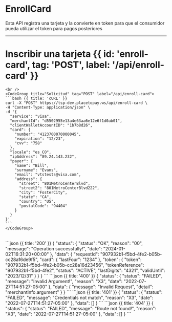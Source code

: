 <MissingTranslationBanner />



# EnrollCard

Esta API registra una tarjeta y la convierte en token para que el consumidor pueda utilizar el token para pagos posteriores

---
# Inscribir una tarjeta {{ id: 'enroll-card', tag: 'POST', label: '/api/enroll-card' }}

<Row>
  <Col>
    <ApiReader
      path="/api/enroll-card"
      method="POST"
      api={props.refs}
    />
  </Col>
  <Col sticky>

    <br />
    <CodeGroup title="Solicitud" tag="POST" label="/api/enroll-card">
    ```bash {{ title: 'cURL' }}
    curl -X "POST" https://tsp-dev.placetopay.ws/api/enroll-card \
    -H "Content-Type: application/json" \
    -d '{
      "service": "visa",
      "merchantId": "d5502955e13a4e63aa6e12e6f1d0ab01",
      "clientWalletAccountID": "1b7b8d26",
      "card": {
        "number": "4123700070000045",
        "expiration": "12/23",
        "cvv": "758"
      },
      "locale": "es_CO",
      "ipAddress": "89.24.143.232",
      "payer": {
        "name": "Bill",
        "surname": "Evans",
        "email": "vtstests@visa.com",
        "address": {
          "street": "801MetroCenterBlvd",
          "street2": "801MetroCenterBlvd222",
          "city": "FosterCity",
          "state": "CA",
          "country": "US",
          "postalCode": "94404"
        }
      }
    }'
    ```
    </CodeGroup>
  </Col>
</Row>

<Row>
  <Col>
    <ApiReader
      path="/api/enroll-card"
      method="post"
      type="response"
      api={props.refs}
    />
  </Col>
  <Col sticky>
    <br />
    <CodeGroup title="Respuesta">
    ```json {{ title: '200' }}
    {
      "status": {
        "status": "OK",
        "reason": "00",
        "message": "Operation successfully!",
        "date": "2024-01-02T16:31:20+00:00"
      },
      "data": {
        "requestId": "907932b1-f5bd-4fe2-b05b-cc28a16de9f5",
        "card": {
          "lastFour": "1234"
        },
        "token": {
          "token": "907932b1-f5bd-4fe2-b05b-cc28a16d23456",
          "tokenReference": "907932b1-f5bd-4fe2",
          "status": "ACTIVE",
          "lastDigits": "4321",
          "validUntil": "2023/12/31"
        }
      }
    }
    ```
    ```json {{ title: '400' }}
    {
      "status": {
        "status": "FAILED",
        "message": "Invalid Argument!",
        "reason": "X3",
        "date": "2022-07-27T14:51:27-05:00"
      },
      "data": {
        "message": "Invalid Request",
        "detail": "merchantInfo.argument"
      }
    }
    ```
    ```json {{ title: '401' }}
    {
      "status": {
        "status": "FAILED",
        "message": "Credentials not match",
        "reason": "X3",
        "date": "2022-07-27T14:51:27-05:00"
      },
      "data": []
    }
    ```
    ```json {{ title: '404' }}
    {
      "status": {
        "status": "FAILED",
        "message": "Route not found!",
        "reason": "X3",
        "date": "2022-07-27T14:51:27-05:00"
      },
      "data": []
    }
    ```
    </CodeGroup>
  </Col>
</Row>

